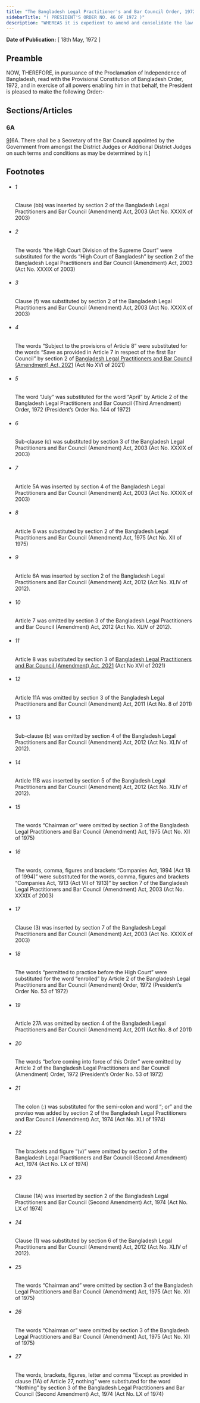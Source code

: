 ```yaml
---
title: "The Bangladesh Legal Practitioner's and Bar Council Order, 1972 (President's Order)"
sidebarTitle: "( PRESIDENT'S ORDER NO. 46 OF 1972 )"
description: "WHEREAS it is expedient to amend and consolidate the law relating to legal practitioners and to provide for the constitution of a Bar Council for Bangladesh and for matters incidental or ancillary thereto;"
---
```


**Date of Publication:** [ 18th May, 1972 ]

## Preamble

NOW, THEREFORE, in pursuance of the Proclamation of Independence of Bangladesh, read with the Provisional Constitution of Bangladesh Order, 1972, and in exercise of all powers enabling him in that behalf, the President is pleased to make the following Order:-

## Sections/Articles

### 6A

[9](1)[6A. There shall be a Secretary of the Bar Council appointed by the Government from amongst the District Judges or Additional District Judges on such terms and conditions as may be determined by it.]

## Footnotes

- ###### 1

  Clause (bb) was inserted by section 2 of the Bangladesh Legal Practitioners and Bar Council (Amendment) Act, 2003 (Act No. XXXIX of 2003)

- ###### 2

  The words “the High Court Division of the Supreme Court” were substituted for the words “High Court of Bangladesh” by section 2 of the Bangladesh Legal Practitioners and Bar Council (Amendment) Act, 2003 (Act No. XXXIX of 2003)

- ###### 3

  Clause (f) was substituted by section 2 of the Bangladesh Legal Practitioners and Bar Council (Amendment) Act, 2003 (Act No. XXXIX of 2003)

- ###### 4

  The words “Subject to the provisions of Article 8” were substituted for the words “Save as provided in Article 7 in respect of the first Bar Council” by section 2 of [Bangladesh Legal Practitioners and Bar Council (Amendment) Act, 2021](/act-1381.html "Bangladesh Legal Practitioners and Bar Council (Amendment) Act, 2021") (Act No XVI of 2021)

- ###### 5

  The word “July” was substituted for the word “April” by Article 2 of the Bangladesh Legal Practitioners and Bar Council (Third Amendment) Order, 1972 (President’s Order No. 144 of 1972)

- ###### 6

  Sub-clause (c) was substituted by section 3 of the Bangladesh Legal Practitioners and Bar Council (Amendment) Act, 2003 (Act No. XXXIX of 2003)

- ###### 7

  Article 5A was inserted by section 4 of the Bangladesh Legal Practitioners and Bar Council (Amendment) Act, 2003 (Act No. XXXIX of 2003)

- ###### 8

  Article 6 was substituted by section 2 of the Bangladesh Legal Practitioners and Bar Council (Amendment) Act, 1975 (Act No. XII of 1975)

- ###### 9

  Article 6A was inserted by section 2 of the Bangladesh Legal Practitioners and Bar Council (Amendment) Act, 2012 (Act No. XLIV of 2012).

- ###### 10

  Article 7 was omitted by section 3 of the Bangladesh Legal Practitioners and Bar Council (Amendment) Act, 2012 (Act No. XLIV of 2012).

- ###### 11

  Article 8 was substituted by section 3 of [Bangladesh Legal Practitioners and Bar Council (Amendment) Act, 2021](/act-1381.html "Bangladesh Legal Practitioners and Bar Council (Amendment) Act, 2021") (Act No XVI of 2021)

- ###### 12

  Article 11A was omitted by section 3 of the Bangladesh Legal Practitioners and Bar Council (Amendment) Act, 2011 (Act No. 8 of 2011)

- ###### 13

  Sub-clause (b) was omitted by section 4 of the Bangladesh Legal Practitioners and Bar Council (Amendment) Act, 2012 (Act No. XLIV of 2012).

- ###### 14

  Article 11B was inserted by section 5 of the Bangladesh Legal Practitioners and Bar Council (Amendment) Act, 2012 (Act No. XLIV of 2012).

- ###### 15

  The words “Chairman or” were omitted by section 3 of the Bangladesh Legal Practitioners and Bar Council (Amendment) Act, 1975 (Act No. XII of 1975)

- ###### 16

  The words, comma, figures and brackets “Companies Act, 1994 (Act 18 of 1994)” were substituted for the words, comma, figures and brackets “Companies Act, 1913 (Act VII of 1913)” by section 7 of the Bangladesh Legal Practitioners and Bar Council (Amendment) Act, 2003 (Act No. XXXIX of 2003)

- ###### 17

  Clause (3) was inserted by section 7 of the Bangladesh Legal Practitioners and Bar Council (Amendment) Act, 2003 (Act No. XXXIX of 2003)

- ###### 18

  The words “permitted to practice before the High Court” were substituted for the word “enrolled” by Article 2 of the Bangladesh Legal Practitioners and Bar Council (Amendment) Order, 1972 (President’s Order No. 53 of 1972)

- ###### 19

  Article 27A was omitted by section 4 of the Bangladesh Legal Practitioners and Bar Council (Amendment) Act, 2011 (Act No. 8 of 2011)

- ###### 20

  The words “before coming into force of this Order” were omitted by Article 2 of the Bangladesh Legal Practitioners and Bar Council (Amendment) Order, 1972 (President’s Order No. 53 of 1972)

- ###### 21

  The colon (:) was substituted for the semi-colon and word “; or” and the proviso was added by section 2 of the Bangladesh Legal Practitioners and Bar Council (Amendment) Act, 1974 (Act No. XLI of 1974)

- ###### 22

  The brackets and figure “(v)” were omitted by section 2 of the Bangladesh Legal Practitioners and Bar Council (Second Amendment) Act, 1974 (Act No. LX of 1974)

- ###### 23

  Clause (1A) was inserted by section 2 of the Bangladesh Legal Practitioners and Bar Council (Second Amendment) Act, 1974 (Act No. LX of 1974)

- ###### 24

  Clause (1) was substituted by section 6 of the Bangladesh Legal Practitioners and Bar Council (Amendment) Act, 2012 (Act No. XLIV of 2012).

- ###### 25

  The words “Chairman and” were omitted by section 3 of the Bangladesh Legal Practitioners and Bar Council (Amendment) Act, 1975 (Act No. XII of 1975)

- ###### 26

  The words “Chairman or” were omitted by section 3 of the Bangladesh Legal Practitioners and Bar Council (Amendment) Act, 1975 (Act No. XII of 1975)

- ###### 27

  The words, brackets, figures, letter and comma “Except as provided in clause (1A) of Article 27, nothing” were substituted for the word “Nothing” by section 3 of the Bangladesh Legal Practitioners and Bar Council (Second Amendment) Act, 1974 (Act No. LX of 1974)
